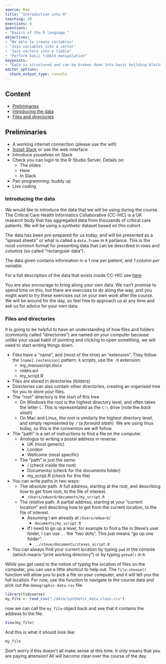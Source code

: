 ```yaml
---
source: Rmd
title: "Introduction into R"
teaching: 30
exercises: 0
questions:
- "Basics of the R language."
objectives:
- "Be able to create variables"
- "Join variables into a vector"
- "Join vectors into a tibble"
- "Perform basic tibble manipulation"
keypoints:
- "Data is structured and can be broken down into basic building blocks"
editor_options: 
  chunk_output_type: console
---
```


## Content

- [Preliminaries](#preliminaries)
- [Introducing the data](#introducing-the-data)
- [Files and directories](#files-and-directories)


## Preliminaries

- A working internet connection (please use the wifi)
- [Install Slack](https://slack.com/intl/en-gb/) or use the web interface
- Introduce youselves on Slack
- Check you can login to the R-Studio Server. Details on:
  - The slides
  - Here
  - In Slack
- Pair programming: buddy up
- Live coding

### Introducing the data

We would like to introduce the data that we will be using during the course. The Critical Care Health Informatics Collaborative (CC-HIC) is a UK research body that has aggregated data from thousands of critical care patients. We will be using a synthetic dataset based on this cohort.

The data has been pre-prepared for us today, and will be presented as a "spread sheets" or what is called a `data.frame` in `R` parlance. This is the most common format for presenting data that can be described in rows and columns (so called "rectangular data").

The data given contains information in a  *1 row per patient*, and *1 column per variable*.

For a full description of the data that exists inside CC-HIC see [here](https://github.com/ropensci/cleanEHR/wiki/Data-set-1.0)

You are also encourage to bring along your own data. We can't promise to spend time on this, but there are exercises to do along the way, and you might want to try these exercises out on your own work after the course. We will be around for the day, so feel free to approach us at any time and ask us for advice for your own data.

### Files and directories

It is going to be helpful to have an understanding of how files and folders (commonly called "directories") are named on your computer because unlike your usual habit of pointing and clicking to open something, we will need to start writing things down.

- Files have a "name", and (most of the time) an "extension". They follow the `[name].[extension]` pattern. `R` scripts, use the `.R` extension:
  - my_manuscript.docx
  - video.avi
  - my_script.R
- Files are stored in directories (folders)
- Directories can also contain other directories, creating an organised tree for you to store your files.
- The "root" directory is the start of this tree.
  - On Windows the root is the highest directory level, and often takes the letter `C`. This is representated as the `C:\` drive (note the *back slash*)
  - On Mac and Linux, the root is similarly the highest directory level, and simply represented by `/` (a *forward slash*). We are using linux today, so this is the convention we will follow.
- The "path" is a set of instructions to find a file on the computer.
  - Anologus to writing a postal address in reverse:
    - UK (most generic)
    - London
    - Wellcome (most specific)
  - The "path" is just the same:
    - / (check inside the root)
    - Documents/ (check for the documents folder)
    - my_script.R (check for this file)
- You can write paths in two ways:
  - The *absolute* path. A full address, starting at the root, and describing how to get from root, to the file of interest.
    -  `/Users/edward/documents/my_script.R`
  - The *relative* path. A partial address, starting at your "current location" and descibing how to get from the current location, to the file of interest.
    - Assuming I am already at `/Users/edward/`
      - `documents/my_script.R`
    - If I need to go up a level, for example to find a file in Steve's user folder, I can use `..` the "two dots". This just means "go up one folder".
      - `../steve/documents/steves_script.R`
- You can always find your current location by typing `pwd` in the console (which means "print working directory") or by typing `getwd()` in `R`.

While you get used to the notion of typing the location of files on the computer, you can use a little shortcut to help out. The `file.choose()` function will allow you to pick a file on your computer, and it will tell you the full location. For now, use the function to navigate to the course data and pick out the `demographic-data.csv` file.

```r
library(tidyverse)
my_file <- read_csv("./data/synthetic_data_clean.csv")
```

now we can call the `my_file` object back and see that it contains the address to the file.

```r
View(my_file)
```

And this is what it should look like:

```r
my_file
```

Don't worry if this doesn't all make sense at this time. It only means that you are paying attension! All will become clear over the course of the day.

